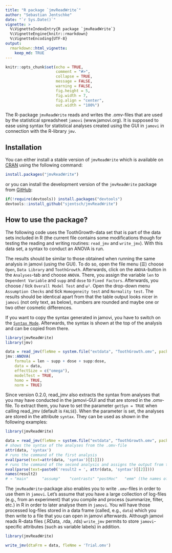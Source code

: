 ```yaml
---
title: "R package `jmvReadWrite`"
author: "Sebastian Jentschke"
date: "`r Sys.Date()`"
vignette: >
  %\VignetteIndexEntry{R package `jmvReadWrite`}
  %\VignetteEngine{knitr::rmarkdown}
  %\VignetteEncoding{UTF-8}
output:
  rmarkdown::html_vignette:
    keep_md: TRUE  
---
```


```r
knitr::opts_chunk$set(echo = TRUE,
                      comment = "#>",
                      collapse = TRUE,
                      message = FALSE,                      
                      warning = FALSE,
                      fig.height = 5,
                      fig.width = 7,
                      fig.align = "center",
                      out.width = "100%")
```


The R-package `jmvReadWrite` reads and writes the .omv-files that are used by
the statistical spreadsheet `jamovi` (www.jamovi.org). It is supposed to ease
using syntax for statistical analyses created using the GUI in `jamovi` in
connection with the R-library `jmv`.


## Installation

You can either install a stable version of `jmvReadWrite` which is available on
[CRAN](https://cran.r-project.org/package=jmvReadWrite) using the following command:

```r
install.packages("jmvReadWrite")
```

or you can install the development version of the `jmvReadWrite` package from
[GitHub](https://github.com/sjentsch/jmvReadWrite):

```r
if(!require(devtools)) install.packages("devtools")
devtools::install_github("sjentsch/jmvReadWrite")
```

 
## How to use the package?

The following code uses the ToothGrowth-data set that is part of the data sets
included in R (the current file contains some modifications though for testing
the reading and writing routines: `read_jmv` and `write_jmv`). With this data
set, a syntax to conduct an ANOVA is run.

The results should be similar to those obtained when running the same analysis
in jamovi (using the GUI). To do so, open the file menu (☰) choose `Open`,
`Data Library` and `ToothGrowth`. Afterwards, click on the `ANOVA`-button in
the `Analyses`-tab and choose `ANOVA`. There, you assign the variable `len` to
`Dependent Variable` and `supp` and `dose` to `Fixed Factors`. Afterwards, you
choose / tick `Overall Model Test` and `ω²`. Open the drop-down menu
`Assumption Checks` and tick `Homogeneity test` and `Normality test`.
The results should be identical apart from that the table output looks nicer in
`jamovi` (not only text, as below), numbers are rounded and maybe one or two
other cosmetic differences.

If you want to copy the syntax generated in jamovi, you have to switch on the
[`Syntax Mode`](https://jamovi.readthedocs.io/en/latest/getting-started/um_2_first-steps.html#syntax-mode).
Afterwards, the syntax is shown at the top of the analysis and can be copied
from there.

```r
library(jmvReadWrite)
library(jmv)

data = read_jmv(fleNme = system.file("extdata", "ToothGrowth.omv", package = "jmvReadWrite"))
jmv::ANOVA(
    formula = len ~ supp + dose + supp:dose,
    data = data,
    effectSize = c("omega"),
    modelTest = TRUE,
    homo = TRUE,
    norm = TRUE)
```

Since version 0.2.0, read_jmv also extracts the syntax from analyses that you
may have conducted in the jamovi-GUI and that are stored in the .omv-file. To
extract them, you have to set the parameter `getSyn = TRUE` when calling
read_jmv (default is `FALSE`). When the parameter is set, the analyses are
stored in the attribute `syntax`. They can be used as shown in the following
examples:

```r
library(jmvReadWrite)

data = read_jmv(fleNme = system.file("extdata", "ToothGrowth.omv", package = "jmvReadWrite"), getSyn = TRUE)
# shows the syntax of the analyses from the .omv-file
attr(data, 'syntax')
# runs the command of the first analysis
eval(parse(text=attr(data, 'syntax')[[1]]))
# runs the command of the second analysis and assigns the output from that analysis to the variable result2
eval(parse(text=paste0('result2 = ', attr(data, 'syntax')[[2]])))
names(result2)
# → "main"      "assump"    "contrasts" "postHoc"   "emm" (the names of the five output tables)
```

The `jmvReadWrite`-package also enables you to write `.omv`-files in order to
use them in `jamovi`. Let's assume that you have a large collection of
log-files (e.g., from an experiment) that you compile and process (summarize,
filter, etc.) in R in order to later analyse them in `jamovi`. You will have
those processed log-files stored in a data frame (called, e.g., `data`) which
you then write to a file that you can open in jamovi afterwards. Although
jamovi reads R-data files (.RData, .rda, .rds) `write_jmv` permits to store
`jamovi`-specific attributes (such as variable labels) in addition.

```r
library(jmvReadWrite)

write_jmv(dtaFrm = data, fleNme = 'Trial.omv')
```
